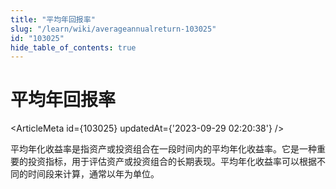 ```yaml
---
title: "平均年回报率"
slug: "/learn/wiki/averageannualreturn-103025"
id: "103025"
hide_table_of_contents: true
---
```



# 平均年回报率

<ArticleMeta id={103025} updatedAt={'2023-09-29 02:20:38'} />
<div className='border-solid border-b border-t-0 my-4 border-[var(--ifm-color-gray-300)]' />

平均年化收益率是指资产或投资组合在一段时间内的平均年化收益率。它是一种重要的投资指标，用于评估资产或投资组合的长期表现。平均年化收益率可以根据不同的时间段来计算，通常以年为单位。

